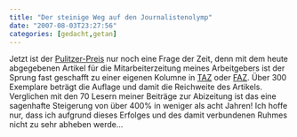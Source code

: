 ```yaml
---
title: "Der steinige Weg auf den Journalistenolymp"
date: "2007-08-03T23:27:56"
categories: [gedacht,getan]
---
```


Jetzt ist der [Pulitzer-Preis](http://de.wikipedia.org/wiki/Pulitzer-Preis) nur noch eine Frage der Zeit, denn mit dem heute abgegebenen Artikel für die Mitarbeiterzeitung meines Arbeitgebers ist der Sprung fast geschafft zu einer eigenen Kolumne in [TAZ](http://www.taz.de/) oder [FAZ](http://www.faz.net). Über 300 Exemplare beträgt die Auflage und damit die Reichweite des Artikels. Verglichen mit den 70 Lesern meiner Beiträge zur Abizeitung ist das eine sagenhafte Steigerung von über 400% in weniger als acht Jahren! Ich hoffe nur, dass ich aufgrund dieses Erfolges und des damit verbundenen Ruhmes nicht zu sehr abheben werde...
